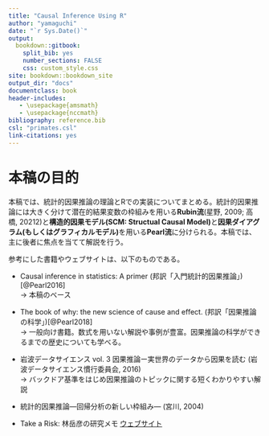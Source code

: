 ```yaml
--- 
title: "Causal Inference Using R"
author: "yamaguchi"
date: "`r Sys.Date()`"
output: 
  bookdown::gitbook:
    split_bib: yes  
    number_sections: FALSE  
    css: custom_style.css   
site: bookdown::bookdown_site  
output_dir: "docs"  
documentclass: book  
header-includes:
   - \usepackage{amsmath}
   - \usepackage{nccmath}
bibliography: reference.bib   
csl: "primates.csl"
link-citations: yes
---
```


# 本稿の目的  
本稿では、統計的因果推論の理論とRでの実装についてまとめる。統計的因果推論には大きく分けて潜在的結果変数の枠組みを用いる**Rubin流**(星野, 2009; 高橋, 20212)と**構造的因果モデル(SCM: Structual Causal Model)**と**因果ダイアグラム(もしくはグラフィカルモデル)**を用いる**Pearl流**に分けられる。本稿では、主に後者に焦点を当てて解説を行う。  

参考にした書籍やウェブサイトは、以下のものである。  

- Causal inference in statistics: A primer (邦訳「入門統計的因果推論」)[@Pearl2016]   
  $\rightarrow$ 本稿のベース      

- The book of why: the new science of cause and effect. (邦訳「因果推論の科学」)[@Pearl2018]  
  $\rightarrow$ 一般向け書籍。数式を用いない解説や事例が豊富。因果推論の科学ができるまでの歴史についても学べる。  

- 岩波データサイエンス vol. 3 因果推論ー実世界のデータから因果を読む (岩波データサイエンス慣行委員会, 2016)  
  $\rightarrow$ バックドア基準をはじめ因果推論のトピックに関する短くわかりやすい解説        

- 統計的因果推論―回帰分析の新しい枠組み― (宮川, 2004)  

- Take a Risk: 林岳彦の研究メモ [ウェブサイト](https://takehiko-i-hayashi.hatenablog.com/)  
